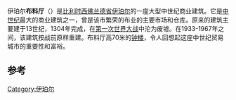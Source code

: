 {{noteTA|G1=比利时地名}}
{{Infobox museum
| name             = 布料厅
| native_name      = Lakenhal
| image            = The Cloth Hall, Ypres, Belgium.jpg
| imagesize        = 250
| map_type         = Belgium
| map_alt          = Belgium
| latitude         = 50.8512
| longitude        = 2.8858
| location         = [[比利时|比利时]][[西佛兰德省|西佛兰德省]]
| type             = 博物馆
| website          = [http://www.trabel.com/ieper/ieper-clothhall.htm Ypres: The Cloth Hall]
}}
伊珀尔'''布料厅'''（{{lang-nl|Lakenhalle}}）是[[比利时|比利时]][[西佛兰德省|西佛兰德省]][[伊珀尔|伊珀尔]]的一座大型中世纪商业建筑。它是[[中世纪|中世纪]]最大的商业建筑之一，曾是该市繁荣的布业的主要市场和仓库。原来的建筑主要建于13世纪，1304年完成，在[[第一次世界大战|第一次世界大战]]中沦为废墟。在1933-1967年之间，该建筑按战前原样重建。布料厅高70米的[[钟楼|钟楼]]，令人回想起这座中世纪贸易城市的重要性和富裕。

==参考==
{{reflist}}
{{coord|50.8512|N|2.8858|E|type:landmark|display=title}}
[[Category:伊珀尔|Category:伊珀尔]]